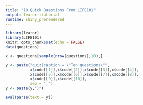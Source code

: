 ```yaml
---
title: "10 Quick Questions From LIFE101"
output: learnr::tutorial
runtime: shiny_prerendered
---
```


```r
library(learnr)
library(LIFE101)
knitr::opts_chunk$set(echo = FALSE)
data(questions)
```


```r
x <- questions[sample(nrow(questions),10),]

y <- paste("quiz(caption = \"Ten questions\"",
           x$code[[1]],x$code[[2]],x$code[[3]],x$code[[4]],
           x$code[[5]],x$code[[6]],x$code[[7]],x$code[[8]],
           x$code[[9]],x$code[[10]],
           sep = ",")
y <- paste(y,")")

```


```r
eval(parse(text = y))
```


